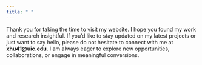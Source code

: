 ```yaml
---
title: " "
---
```


Thank you for taking the time to visit my website. I hope you found my work and research insightful. If you'd like to stay updated on my latest projects or just want to say hello, please do not hesitate to connect with me at **xhu41\@uic.edu**. I am always eager to explore new opportunities, collaborations, or engage in meaningful conversions.
